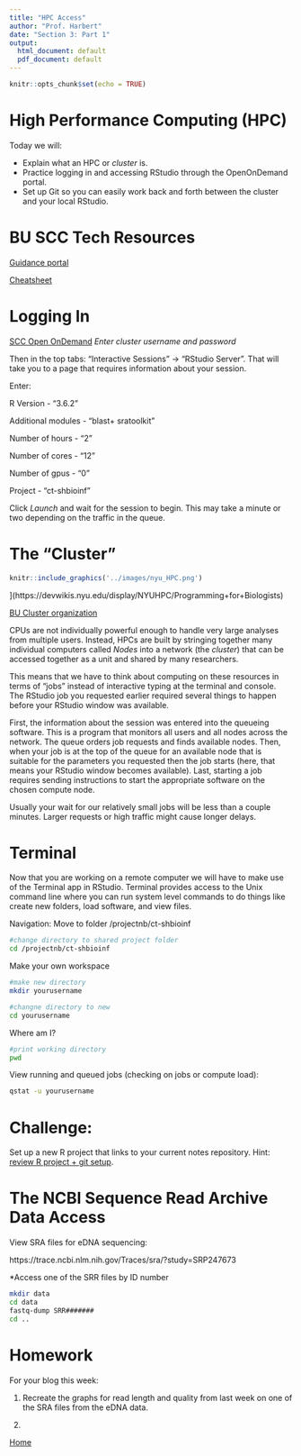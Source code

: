 ```yaml
---
title: "HPC Access"
author: "Prof. Harbert"
date: "Section 3: Part 1"
output:
  html_document: default
  pdf_document: default
---
```


```r
knitr::opts_chunk$set(echo = TRUE)
```

# High Performance Computing (HPC)

Today we will:

+ Explain what an HPC or *cluster* is.
+ Practice logging in and accessing RStudio through the OpenOnDemand portal.
+ Set up Git so you can easily work back and forth between the cluster and your local RStudio.

# BU SCC Tech Resources

[Guidance portal](http://www.bu.edu/tech/support/research/)

[Cheatsheet](http://scv.bu.edu/documents/SCC_CheatSheet.pdf)

# Logging In

[SCC Open OnDemand](scc-ondemand.bu.edu/) *Enter cluster username and password*

Then in the top tabs: "Interactive Sessions" -> "RStudio Server". That will take you to a page that requires information about your session.

Enter:

R Version - "3.6.2"

Additional modules - "blast+ sratoolkit"

Number of hours - "2"

Number of cores - "12"

Number of gpus - "0"

Project - "ct-shbioinf"


Click *Launch* and wait for the session to begin. This may take a minute or two depending on the traffic in the queue.

# The "Cluster"

```r
knitr::include_graphics('../images/nyu_HPC.png')
```
](https://devwikis.nyu.edu/display/NYUHPC/Programming+for+Biologists)

[BU Cluster organization](http://www.bu.edu/tech/support/research/computing-resources/tech-summary/)

CPUs are not individually powerful enough to handle very large analyses from multiple users. Instead, HPCs are built by stringing together many individual computers called *Nodes* into a network (the *cluster*) that can be accessed together as a unit and shared by many researchers.

This means that we have to think about computing on these resources in terms of "jobs" instead of interactive typing at the terminal and console. The RStudio job you requested earlier required several things to happen before your RStudio window was available. 

First, the information about the session was entered into the queueing software. This is a program that monitors all users and all nodes across the network. The queue orders job requests and finds available nodes. Then, when your job is at the top of the queue for an available node that is suitable for the parameters you requested then the job starts (here, that means your RStudio window becomes available). Last, starting a job requires sending instructions to start the appropriate software on the chosen compute node. 

Usually your wait for our relatively small jobs will be less than a couple minutes. Larger requests or high traffic might cause longer delays.

# Terminal

Now that you are working on a remote computer we will have to make use of the Terminal app in RStudio. Terminal provides access to the Unix command line where you can run system level commands to do things like create new folders, load software, and view files.

Navigation: Move to folder /projectnb/ct-shbioinf

```bash
#change directory to shared project folder
cd /projectnb/ct-shbioinf
```

Make your own workspace

```bash
#make new directory
mkdir yourusername

#changne directory to new 
cd yourusername
```

Where am I?
```bash
#print working directory
pwd
```

View running and queued jobs (checking on jobs or compute load):

```bash
qstat -u yourusername
```


# Challenge:

Set up a new R project that links to your current notes repository. Hint: [review R project + git setup](http://bio332.devbioinformatics.org/section1/Rstudio_and_Git.html).

# The NCBI Sequence Read Archive Data Access

View SRA files for eDNA sequencing:

https://trace.ncbi.nlm.nih.gov/Traces/sra/?study=SRP247673

*Access one of the SRR files by ID number

```bash
mkdir data
cd data
fastq-dump SRR#######
cd ..

```

# Homework

For your blog this week:

1) Recreate the graphs for read length and quality from last week on one of the SRA files from the eDNA data.

2) 


[Home](bio332.devbioinformatics.org)





